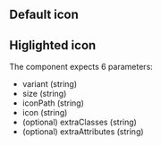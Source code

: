 


## Default icon

<Playground playgroundLink="/storybook/ec/index.html?selectedKind=Icon&selectedStory=default&stories=0">
  <Icon
    variant=""
    size="l"
    iconPath={svgSprite}
    icon={demoContentAudio.icon}
  />
</Playground>

## Higlighted icon

<Playground playgroundLink="/storybook/ec/index.html?selectedKind=Icon&selectedStory=highlight&stories=0">
  <Icon
    variant="highlight"
    size="l"
    iconPath={svgSprite}
    icon={demoContentAudio.icon}
  />
</Playground>

The component expects 6 parameters:

- variant (string)
- size (string)
- iconPath (string)
- icon (string)
- (optional) extraClasses (string)
- (optional) extraAttributes (string)
